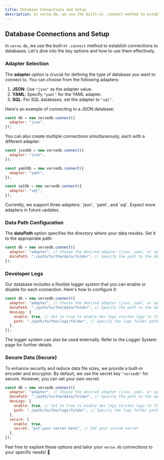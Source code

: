 ```yaml
---
title: Database Connections and Setup
description: In verse.db, we use the built-in .connect method to establish connections to databases. Let's dive into the key options and how to use them effectively.
---
```


## Database Connections and Setup

In `verse.db`, we use the built-in `.connect` method to establish connections to databases. Let's dive into the key options and how to use them effectively.

### Adapter Selection

The **adapter** option is crucial for defining the type of database you want to connect to. You can choose from the following adapters:

1. **JSON**: Use `"json"` as the adapter value.
2. **YAML**: Specify `"yaml"` for the YAML adapter.
3. **SQL**: For SQL databases, set the adapter to `"sql"`.

Here's an example of connecting to a JSON database:

```javascript
const db = new versedb.connect({
  adapter: "json",
});
```

You can also create multiple connections simultaneously, each with a different adapter:

```javascript
const jsonDb = new versedb.connect({
  adapter: "json",
});

const yamlDb = new versedb.connect({
  adapter: "yaml",
});

const sqlDb = new versedb.connect({
  adapter: "sql",
});
```

<Callout type="info" emoji="ℹ️">
  Currently, we support three adapters: `json`, `yaml`, and `sql`. Expect more adapters in future updates.
</Callout>

### Data Path Configuration

The **dataPath** option specifies the directory where your data resides. Set it to the appropriate path:

```javascript
const db = new versedb.connect({
  adapter: "adapter", // Choose the desired adapter (json, yaml, or sql)
  dataPath: "./path/to/the/data/folder", // Specify the path to the data directory (a folder)
});
```

### Developer Logs

Our database includes a flexible logger system that you can enable or disable for each connection. Here's how to configure it:

```javascript
const db = new versedb.connect({
  adapter: "adapter", // Choose the desired adapter (json, yaml, or sql)
  dataPath: "./path/to/the/data/folder", // Specify the path to the data directory (a folder)
  devLogs: {
    enable: true, // Set to true to enable dev logs (writes logs to files in the logs folder)
    path: "./path/to/the/logs/folder", // Specify the logs folder path
  },
});
```

The logger system can also be used externally. Refer to the Logger System page for further details.

### Secure Data (Secure)

To enhance security and reduce data file sizes, we provide a built-in encoder and encryptor. By default, we use the secret key `"versedb"` for secure. However, you can set your own secret:

```javascript
const db = new versedb.connect({
  adapter: "adapter", // Choose the desired adapter (json, yaml, or sql)
  dataPath: "./path/to/the/data/folder", // Specify the path to the data directory (a folder)
  devLogs: {
    enable: true, // Set to true to enable dev logs (writes logs to files in the logs folder)
    path: "./path/to/the/logs/folder", // Specify the logs folder path
  },
  secure: {
    enable: true,
    secret: "put-your-secret-here", // Set your custom secret
  },
});
```

Feel free to explore these options and tailor your `verse.db` connections to your specific needs! 🚀